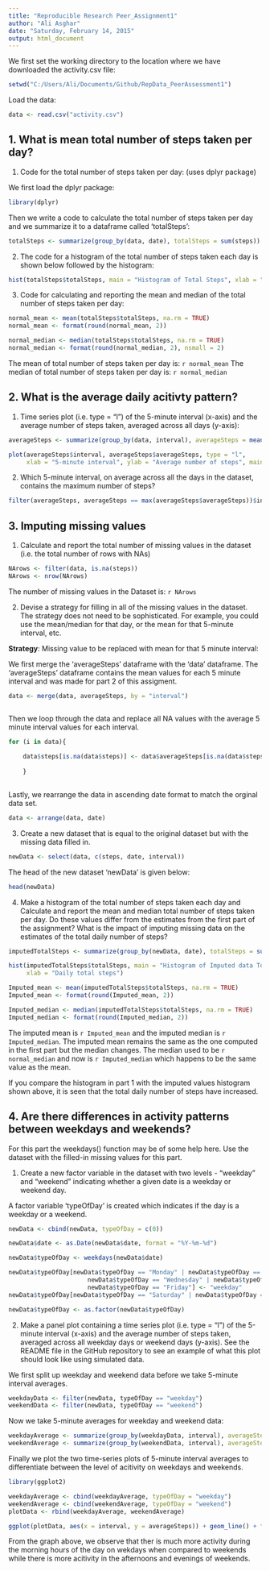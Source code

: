 ```yaml
---
title: "Reproducible Research Peer_Assignment1"
author: "Ali Asghar"
date: "Saturday, February 14, 2015"
output: html_document
---
```


We first set the working directory to the location where we have downloaded the activity.csv file:

```r
setwd("C:/Users/Ali/Documents/Github/RepData_PeerAssessment1")
```

Load the data:

```r
data <- read.csv("activity.csv")
```

## 1. What is mean total number of steps taken per day? 

1. Code for the total number of steps taken per day: (uses dplyr package)

We first load the dplyr package:

```r
library(dplyr)
```

Then we write a code to calculate the total number of steps taken per day and we summarize it to a dataframe called 'totalSteps': 

```r
totalSteps <- summarize(group_by(data, date), totalSteps = sum(steps))
```

2. The code for a histogram of the total number of steps taken each day is shown below followed by the histogram:

```r

hist(totalSteps$totalSteps, main = "Histogram of Total Steps", xlab = "Daily total steps")

```


3. Code for calculating and reporting the mean and median of the total number of steps taken per day:

```r
normal_mean <- mean(totalSteps$totalSteps, na.rm = TRUE)
normal_mean <- format(round(normal_mean, 2))

normal_median <- median(totalSteps$totalSteps, na.rm = TRUE)
normal_median <- format(round(normal_median, 2), nsmall = 2)

```

The mean of total number of steps taken per day is: `r normal_mean`
The median of total number of steps taken per day is: `r normal_median`

## 2. What is the average daily acitivty pattern?

1. Time series plot (i.e. type = "l") of the 5-minute interval (x-axis) and the average number of steps taken, averaged across all days (y-axis):

```r

averageSteps <- summarize(group_by(data, interval), averageSteps = mean(steps, na.rm = TRUE))

plot(averageSteps$interval, averageSteps$averageSteps, type = "l", 
     xlab = "5-minute interval", ylab = "Average number of steps", main = "Average Daily Activity pattern")

```

2. Which 5-minute interval, on average across all the days in the dataset, contains the maximum number of steps?

```r

filter(averageSteps, averageSteps == max(averageSteps$averageSteps))$interval

```


## 3. Imputing missing values

1. Calculate and report the total number of missing values in the dataset (i.e. the total number of rows with NAs)

```r

NArows <- filter(data, is.na(steps))
NArows <- nrow(NArows)

```
The number of missing values in the Dataset is: `r NArows`

2. Devise a strategy for filling in all of the missing values in the dataset. The strategy does not need to be sophisticated. For example, you could use the mean/median for that day, or the mean for that 5-minute interval, etc.

**Strategy**: Missing value to be replaced with mean for that 5 minute interval:

We first merge the 'averageSteps' dataframe with the 'data' dataframe. The 'averageSteps' dataframe contains the mean values for each 5 minute interval and was made for part 2 of this assigment. 

```r

data <- merge(data, averageSteps, by = "interval")



```

Then we loop through the data and replace all NA values with the average 5 minute interval values for each interval. 

```r
for (i in data){
    
    data$steps[is.na(data$steps)] <- data$averageSteps[is.na(data$steps)]
    
    }
    
```

Lastly, we rearrange the data in ascending date format to match the orginal data set. 
```r
data <- arrange(data, date)

```


3. Create a new dataset that is equal to the original dataset but with the missing data filled in.

```r

newData <- select(data, c(steps, date, interval))

```
The head of the new dataset 'newData' is given below:

```r
head(newData)
```

4. Make a histogram of the total number of steps taken each day and Calculate and report the mean and median total number of steps taken per day. Do these values differ from the estimates from the first part of the assignment? What is the impact of imputing missing data on the estimates of the total daily number of steps?

```r

imputedTotalSteps <- summarize(group_by(newData, date), totalSteps = sum(steps))

```

```r
hist(imputedTotalSteps$totalSteps, main = "Histogram of Imputed data Total Steps", 
     xlab = "Daily total steps")

```


```r
Imputed_mean <- mean(imputedTotalSteps$totalSteps, na.rm = TRUE)
Imputed_mean <- format(round(Imputed_mean, 2))
```

```r
Imputed_median <- median(imputedTotalSteps$totalSteps, na.rm = TRUE)
Imputed_median <- format(round(Imputed_median, 2))
```

The imputed mean is `r Imputed_mean` and the imputed median is `r Imputed_median`. The imputed mean remains the same as the one computed in the first part but the median changes. The median used to be `r normal_median` and now is `r Imputed_median` which happens to be the same value as the mean.


If you compare the histogram in part 1 with the imputed values histogram shown above, it is seen that the total daily number of steps have increased. 


## 4. Are there differences in activity patterns between weekdays and weekends?

For this part the weekdays() function may be of some help here. Use the dataset with the filled-in missing values for this part.

1. Create a new factor variable in the dataset with two levels - "weekday" and "weekend" indicating whether a given date is a weekday or weekend day.

A factor variable 'typeOfDay' is created which indicates if the day is a weekday or a weekend. 

```r

newData <- cbind(newData, typeOfDay = c(0))

newData$date <- as.Date(newData$date, format = "%Y-%m-%d")

newData$typeOfDay <- weekdays(newData$date)

newData$typeOfDay[newData$typeOfDay == "Monday" | newData$typeOfDay == "Tuesday" |
                      newData$typeOfDay == "Wednesday" | newData$typeOfDay == "Thursday" |
                      newData$typeOfDay == "Friday"] <- "weekday"
newData$typeOfDay[newData$typeOfDay == "Saturday" | newData$typeOfDay == "Sunday"] <- "weekend"

newData$typeOfDay <- as.factor(newData$typeOfDay)

```

2. Make a panel plot containing a time series plot (i.e. type = "l") of the 5-minute interval (x-axis) and the average number of steps taken, averaged across all weekday days or weekend days (y-axis). See the README file in the GitHub repository to see an example of what this plot should look like using simulated data.

We first split up weekday and weekend data before we take 5-minute interval averages. 

```r

weekdayData <- filter(newData, typeOfDay == "weekday")
weekendData <- filter(newData, typeOfDay == "weekend")

```

Now we take 5-minute averages for weekday and weekend data:
```r

weekdayAverage <- summarize(group_by(weekdayData, interval), averageSteps = mean(steps))
weekendAverage <- summarize(group_by(weekendData, interval), averageSteps = mean(steps))

```

Finally we plot the two time-series plots of 5-minute interval averages to differentiate between the level of acitivity on weekdays and weekends. 

```r
library(ggplot2)

weekdayAverage <- cbind(weekdayAverage, typeOfDay = "weekday")
weekendAverage <- cbind(weekendAverage, typeOfDay = "weekend")
plotData <- rbind(weekdayAverage, weekendAverage)

ggplot(plotData, aes(x = interval, y = averageSteps)) + geom_line() + facet_wrap( ~ typeOfDay, nrow = 2) + xlab("Interval") + ylab("Number of Steps")

```

From the graph above, we observe that ther is much more activity during the morning hours of the day on wekdays when compared to weekends while there is more acitivity in the afternoons and evenings of weekends. 